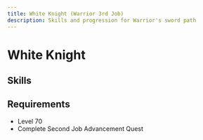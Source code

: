```yaml
---
title: White Knight (Warrior 3rd Job)
description: Skills and progression for Warrior's sword path
---
```


# White Knight

## Skills
<Table 
  data={skills}
  headers={["Icon", "Skill Name", "Master Level", "Description", "Type"]}
/>

## Requirements
- Level 70
- Complete Second Job Advancement Quest